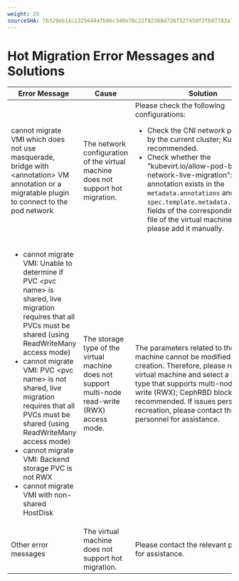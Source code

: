 ```yaml
---
weight: 20
sourceSHA: 7b329eb14c13256444fb66c340e78c22f82360d726f327459f2fb07783a777e9
---
```


# Hot Migration Error Messages and Solutions

| Error Message                                                                                                                                                                                                                                                                                                                                                                                                                                            | Cause                       | Solution                                                                                                                                                                                                                                        |
| ----------------------------------------------------------------------------------------------------------------------------------------------------------------------------------------------------------------------------------------------------------------------------------------------------------------------------------------------------------------------------------------------------------------------------------------------- | -------------------------- | ------------------------------------------------------------------------------------------------------------------------------------------------------------------------------------------------------------------------------------------- |
| cannot migrate VMI which does not use masquerade, bridge with \<annotation> VM annotation or a migratable plugin to connect to the pod network                                                                                                                                                                                                                                                                                                  | The network configuration of the virtual machine does not support hot migration.            | Please check the following configurations: <ul><li>Check the CNI network plugin used by the current cluster; Kube-OVN is recommended.</li><li>Check whether the "kubevirt.io/allow-pod-bridge-network-live-migration": "true" annotation exists in the `metadata.annotations` and `spec.template.metadata.annotations` fields of the corresponding YAML file of the virtual machine; if not, please add it manually.</li></ul> |
| <ul><li>cannot migrate VMI: Unable to determine if PVC \<pvc name> is shared, live migration requires that all PVCs must be shared (using ReadWriteMany access mode)</li><li>cannot migrate VMI: PVC \<pvc name> is not shared, live migration requires that all PVCs must be shared (using ReadWriteMany access mode)</li><li>cannot migrate VMI: Backend storage PVC is not RWX</li><li>cannot migrate VMI with non-shared HostDisk</li></ul> | The storage type of the virtual machine does not support multi-node read-write (RWX) access mode. | The parameters related to the virtual machine cannot be modified after creation. Therefore, please recreate the virtual machine and select a storage type that supports multi-node read-write (RWX); CephRBD block storage is recommended. If issues persist after recreation, please contact the relevant personnel for assistance.                                                                                                                                                     |
| Other error messages                                                                                                                                                                                                                                                                                                                                                                                                                                          | The virtual machine does not support hot migration.                 | Please contact the relevant personnel for assistance.                                                                                                                                                                                                                                  |
